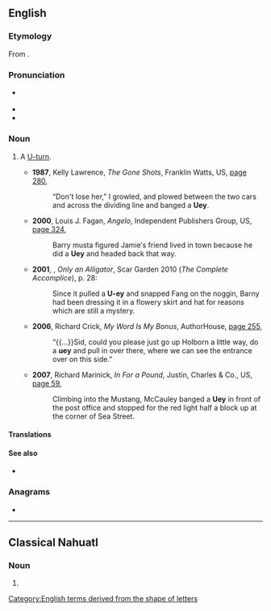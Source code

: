{{also|üy}}

==English==

===Etymology===
From {{m|en|U-turn|U(-turn)}} {{suffix||ey|lang=en}}.

===Pronunciation===
* {{a|UK}} {{IPA|/ˈjuː.i/|lang=en}}
* {{audio|en-uk-uey.ogg|Audio (UK)|lang=en}}
* {{rhymes|uːi|lang=en}}

===Noun===
{{en-noun}}

# {{lb|en|Australia|Canada|UK|US|colloquial|informal}} A [[U-turn]].
#* '''1987''', Kelly Lawrence, ''The Gone Shots'', Franklin Watts, US, [http://books.google.com.au/books?id=wcw2PjYZKx8C&q=%22uey%22%7C%22ueys%22+corner&dq=%22uey%22%7C%22ueys%22+corner&hl=en&sa=X&ei=7MaoUNThOPCVmQWprIDQBA&redir_esc=y page 280],
#*: “Don't lose her,” I growled, and plowed between the two cars and across the dividing line and banged a '''Uey'''.
#* '''2000''', Louis J. Fagan, ''Angelo'', Independent Publishers Group, US, [http://books.google.com.au/books?id=dbRIcjjxSQgC&q=%22uey%22%7C%22ueys%22+corner&dq=%22uey%22%7C%22ueys%22+corner&hl=en&sa=X&ei=7MaoUNThOPCVmQWprIDQBA&redir_esc=y page 324],
#*: Barry musta figured Jamie′s friend lived in town because he did a '''Uey''' and headed back that way.
#* '''2001''', {{w|Steve Aylett}}, ''Only an Alligator'', Scar Garden 2010 (''The Complete Accomplice''), p. 28:
#*: Since it pulled a '''U-ey''' and snapped Fang on the noggin, Barny had been dressing it in a flowery skirt and hat for reasons which are still a mystery.
#* '''2006''', Richard Crick, ''My Word Is My Bonus'', AuthorHouse, [http://books.google.com.au/books?id=teXFPfxEYywC&pg=PA255&dq=%22uey%22%7C%22ueys%22+corner&hl=en&sa=X&ei=VcCoUJayBsejmQWjqYHQDA&redir_esc=y#v=onepage&q=%22uey%22%7C%22ueys%22%20corner&f=false page 255],
#*: “{{...}}Sid, could you please just go up Holborn a little way, do a '''uey''' and pull in over there, where we can see the entrance over on this side.”
#* '''2007''', Richard Marinick, ''In For a Pound'', Justin, Charles & Co., US, [http://books.google.com.au/books?id=-f7qOcz_DaYC&pg=PA59&dq=%22uey%22%7C%22ueys%22+corner&hl=en&sa=X&ei=VcCoUJayBsejmQWjqYHQDA&redir_esc=y#v=onepage&q=%22uey%22%7C%22ueys%22%20corner&f=false page 59],
#*: Climbing into the Mustang, McCauley banged a '''Uey''' in front of the post office and stopped for the red light half a block up at the corner of Sea Street.

====Translations====
{{trans-see|U-turn}}

====See also====
* {{l|en|flip a bitch}} {{qualifier|US}}

===Anagrams===
* {{anagrams|en|Yue}}

[[Category:English terms derived from the shape of letters]]

----

==Classical Nahuatl==

===Noun===
{{nci-noun|i}}

# {{obsolete spelling of|huēyi|lang=nci}}